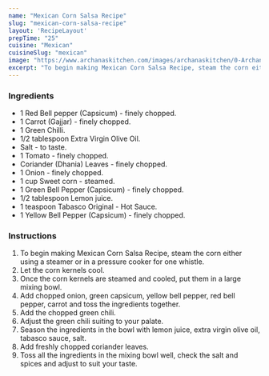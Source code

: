---
name: "Mexican Corn Salsa Recipe"
slug: "mexican-corn-salsa-recipe"
layout: 'RecipeLayout'
prepTime: "25"
cuisine: "Mexican"
cuisineSlug: "mexican"
image: "https://www.archanaskitchen.com/images/archanaskitchen/0-Archanas-Kitchen-Recipes/2018/Mexican_Corn_Salsa_Recipe-1.jpg"
excerpt: "To begin making Mexican Corn Salsa Recipe, steam the corn either using a steamer or in a pressure cooker for one whistle"
---

### Ingredients

- 1 Red Bell pepper (Capsicum) - finely chopped.
- 1 Carrot (Gajjar) - finely chopped.
- 1 Green Chilli.
- 1/2 tablespoon Extra Virgin Olive Oil.
- Salt - to taste.
- 1 Tomato - finely chopped.
- Coriander (Dhania) Leaves - finely chopped.
- 1 Onion - finely chopped.
- 1 cup Sweet corn - steamed.
- 1 Green Bell Pepper (Capsicum) - finely chopped.
- 1/2 tablespoon Lemon juice.
- 1 teaspoon Tabasco Original - Hot Sauce.
- 1 Yellow Bell Pepper (Capsicum) - finely chopped.

### Instructions

1. To begin making Mexican Corn Salsa Recipe, steam the corn either using a steamer or in a pressure cooker for one whistle.
1. Let the corn kernels cool.
1. Once the corn kernels are steamed and cooled, put them in a large mixing bowl.
1. Add chopped onion, green capsicum, yellow bell pepper, red bell pepper, carrot and toss the ingredients together.
1. Add the chopped green chili.
1. Adjust the green chili suiting to your palate.
1. Season the ingredients in the bowl with lemon juice, extra virgin olive oil, tabasco sauce, salt.
1. Add freshly chopped coriander leaves.
1. Toss all the ingredients in the mixing bowl well, check the salt and spices and adjust to suit your taste.
